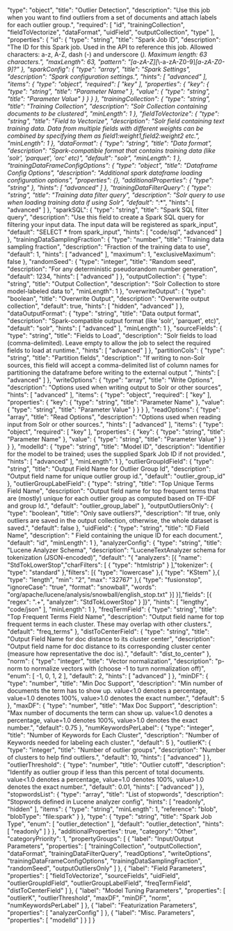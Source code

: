   "type": "object",
  "title": "Outlier Detection",
  "description": "Use this job when you want to find outliers from a set of documents and attach labels for each outlier group.",
  "required": [
    "id",
    "trainingCollection",
    "fieldToVectorize",
    "dataFormat",
    "uidField",
    "outputCollection",
    "type"
  ],
  "properties": {
    "id": {
      "type": "string",
      "title": "Spark Job ID",
      "description": "The ID for this Spark job. Used in the API to reference this job. Allowed characters: a-z, A-Z, dash (-) and underscore (_). Maximum length: 63 characters.",
      "maxLength": 63,
      "pattern": "[a-zA-Z][_\\-a-zA-Z0-9]*[a-zA-Z0-9]?"
    },
    "sparkConfig": {
      "type": "array",
      "title": "Spark Settings",
      "description": "Spark configuration settings.",
      "hints": [
        "advanced"
      ],
      "items": {
        "type": "object",
        "required": [
          "key"
        ],
        "properties": {
          "key": {
            "type": "string",
            "title": "Parameter Name"
          },
          "value": {
            "type": "string",
            "title": "Parameter Value"
          }
        }
      }
    },
    "trainingCollection": {
      "type": "string",
      "title": "Training Collection",
      "description": "Solr Collection containing documents to be clustered",
      "minLength": 1
    },
    "fieldToVectorize": {
      "type": "string",
      "title": "Field to Vectorize",
      "description": "Solr field containing text training data. Data from multiple fields with different weights can be combined by specifying them as field1:weight1,field2:weight2 etc.",
      "minLength": 1
    },
    "dataFormat": {
      "type": "string",
      "title": "Data format",
      "description": "Spark-compatible format that contains training data (like 'solr', 'parquet', 'orc' etc)",
      "default": "solr",
      "minLength": 1
    },
    "trainingDataFrameConfigOptions": {
      "type": "object",
      "title": "Dataframe Config Options",
      "description": "Additional spark dataframe loading configuration options",
      "properties": {},
      "additionalProperties": {
        "type": "string"
      },
      "hints": [
        "advanced"
      ]
    },
    "trainingDataFilterQuery": {
      "type": "string",
      "title": "Training data filter query",
      "description": "Solr query to use when loading training data if using Solr",
      "default": "*:*",
      "hints": [
        "advanced"
      ]
    },
    "sparkSQL": {
      "type": "string",
      "title": "Spark SQL filter query",
      "description": "Use this field to create a Spark SQL query for filtering your input data. The input data will be registered as spark_input",
      "default": "SELECT * from spark_input",
      "hints": [
        "code/sql",
        "advanced"
      ]
    },
    "trainingDataSamplingFraction": {
      "type": "number",
      "title": "Training data sampling fraction",
      "description": "Fraction of the training data to use",
      "default": 1,
      "hints": [
        "advanced"
      ],
      "maximum": 1,
      "exclusiveMaximum": false
    },
    "randomSeed": {
      "type": "integer",
      "title": "Random seed",
      "description": "For any deterministic pseudorandom number generation",
      "default": 1234,
      "hints": [
        "advanced"
      ]
    },
    "outputCollection": {
      "type": "string",
      "title": "Output Collection",
      "description": "Solr Collection to store model-labeled data to",
      "minLength": 1
    },
    "overwriteOutput": {
      "type": "boolean",
      "title": "Overwrite Output",
      "description": "Overwrite output collection",
      "default": true,
      "hints": [
        "hidden",
        "advanced"
      ]
    },
    "dataOutputFormat": {
      "type": "string",
      "title": "Data output format",
      "description": "Spark-compatible output format (like 'solr', 'parquet', etc)",
      "default": "solr",
      "hints": [
        "advanced"
      ],
      "minLength": 1
    },
    "sourceFields": {
      "type": "string",
      "title": "Fields to Load",
      "description": "Solr fields to load (comma-delimited). Leave empty to allow the job to select the required fields to load at runtime.",
      "hints": [
        "advanced"
      ]
    },
    "partitionCols": {
      "type": "string",
      "title": "Partition fields",
      "description": "If writing to non-Solr sources, this field will accept a comma-delimited list of column names for partitioning the dataframe before writing to the external output ",
      "hints": [
        "advanced"
      ]
    },
    "writeOptions": {
      "type": "array",
      "title": "Write Options",
      "description": "Options used when writing output to Solr or other sources",
      "hints": [
        "advanced"
      ],
      "items": {
        "type": "object",
        "required": [
          "key"
        ],
        "properties": {
          "key": {
            "type": "string",
            "title": "Parameter Name"
          },
          "value": {
            "type": "string",
            "title": "Parameter Value"
          }
        }
      }
    },
    "readOptions": {
      "type": "array",
      "title": "Read Options",
      "description": "Options used when reading input from Solr or other sources.",
      "hints": [
        "advanced"
      ],
      "items": {
        "type": "object",
        "required": [
          "key"
        ],
        "properties": {
          "key": {
            "type": "string",
            "title": "Parameter Name"
          },
          "value": {
            "type": "string",
            "title": "Parameter Value"
          }
        }
      }
    },
    "modelId": {
      "type": "string",
      "title": "Model ID",
      "description": "Identifier for the model to be trained; uses the supplied Spark Job ID if not provided.",
      "hints": [
        "advanced"
      ],
      "minLength": 1
    },
    "outlierGroupIdField": {
      "type": "string",
      "title": "Output Field Name for Outlier Group Id",
      "description": "Output field name for unique outlier group id.",
      "default": "outlier_group_id"
    },
    "outlierGroupLabelField": {
      "type": "string",
      "title": "Top Unique Terms Field Name",
      "description": "Output field name for top frequent terms that are (mostly) unique for each outlier group as computed based on TF-IDF and group Id.",
      "default": "outlier_group_label"
    },
    "outputOutliersOnly": {
      "type": "boolean",
      "title": "Only save outliers?",
      "description": "If true, only outliers are saved in the output collection, otherwise, the whole dataset is saved.",
      "default": false
    },
    "uidField": {
      "type": "string",
      "title": "ID Field Name",
      "description": " Field containing the unique ID for each document.",
      "default": "id",
      "minLength": 1
    },
    "analyzerConfig": {
      "type": "string",
      "title": "Lucene Analyzer Schema",
      "description": "LuceneTextAnalyzer schema for tokenization (JSON-encoded)",
      "default": "{ \"analyzers\": [{ \"name\": \"StdTokLowerStop\",\"charFilters\": [ { \"type\": \"htmlstrip\" } ],\"tokenizer\": { \"type\": \"standard\" },\"filters\": [{ \"type\": \"lowercase\" },{ \"type\": \"KStem\" },{ \"type\": \"length\", \"min\": \"2\", \"max\": \"32767\" },{ \"type\": \"fusionstop\", \"ignoreCase\": \"true\", \"format\": \"snowball\", \"words\": \"org/apache/lucene/analysis/snowball/english_stop.txt\" }] }],\"fields\": [{ \"regex\": \".+\", \"analyzer\": \"StdTokLowerStop\" } ]}",
      "hints": [
        "lengthy",
        "code/json"
      ],
      "minLength": 1
    },
    "freqTermField": {
      "type": "string",
      "title": "Top Frequent Terms Field Name",
      "description": "Output field name for top frequent terms in each cluster. These may overlap with other clusters.",
      "default": "freq_terms"
    },
    "distToCenterField": {
      "type": "string",
      "title": "Output Field Name for doc distance to its cluster center",
      "description": "Output field name for doc distance to its corresponding cluster center (measure how representative the doc is).",
      "default": "dist_to_center"
    },
    "norm": {
      "type": "integer",
      "title": "Vector normalization",
      "description": "p-norm to normalize vectors with (choose -1 to turn normalization off)",
      "enum": [
        -1,
        0,
        1,
        2
      ],
      "default": 2,
      "hints": [
        "advanced"
      ]
    },
    "minDF": {
      "type": "number",
      "title": "Min Doc Support",
      "description": "Min number of documents the term has to show up. value<1.0 denotes a percentage, value=1.0 denotes 100%, value>1.0 denotes the exact number.",
      "default": 5
    },
    "maxDF": {
      "type": "number",
      "title": "Max Doc Support",
      "description": "Max number of documents the term can show up. value<1.0 denotes a percentage, value=1.0 denotes 100%, value>1.0 denotes the exact number.",
      "default": 0.75
    },
    "numKeywordsPerLabel": {
      "type": "integer",
      "title": "Number of Keywords for Each Cluster",
      "description": "Number of Keywords needed for labeling each cluster.",
      "default": 5
    },
    "outlierK": {
      "type": "integer",
      "title": "Number of outlier groups",
      "description": "Number of clusters to help find outliers.",
      "default": 10,
      "hints": [
        "advanced"
      ]
    },
    "outlierThreshold": {
      "type": "number",
      "title": "Outlier cutoff",
      "description": "Identify as outlier group if less than this percent of total documents. value<1.0 denotes a percentage, value=1.0 denotes 100%, value>1.0 denotes the exact number.",
      "default": 0.01,
      "hints": [
        "advanced"
      ]
    },
    "stopwordsList": {
      "type": "array",
      "title": "List of stopwords",
      "description": "Stopwords defined in Lucene analyzer config",
      "hints": [
        "readonly",
        "hidden"
      ],
      "items": {
        "type": "string",
        "minLength": 1,
        "reference": "blob",
        "blobType": "file:spark"
      }
    },
    "type": {
      "type": "string",
      "title": "Spark Job Type",
      "enum": [
        "outlier_detection"
      ],
      "default": "outlier_detection",
      "hints": [
        "readonly"
      ]
    }
  },
  "additionalProperties": true,
  "category": "Other",
  "categoryPriority": 1,
  "propertyGroups": [
    {
      "label": "Input/Output Parameters",
      "properties": [
        "trainingCollection",
        "outputCollection",
        "dataFormat",
        "trainingDataFilterQuery",
        "readOptions",
        "writeOptions",
        "trainingDataFrameConfigOptions",
        "trainingDataSamplingFraction",
        "randomSeed",
        "outputOutliersOnly"
      ]
    },
    {
      "label": "Field Parameters",
      "properties": [
        "fieldToVectorize",
        "sourceFields",
        "uidField",
        "outlierGroupIdField",
        "outlierGroupLabelField",
        "freqTermField",
        "distToCenterField"
      ]
    },
    {
      "label": "Model Tuning Parameters",
      "properties": [
        "outlierK",
        "outlierThreshold",
        "maxDF",
        "minDF",
        "norm",
        "numKeywordsPerLabel"
      ]
    },
    {
      "label": "Featurization Parameters",
      "properties": [
        "analyzerConfig"
      ]
    },
    {
      "label": "Misc. Parameters",
      "properties": [
        "modelId"
      ]
    }
  ]
}
